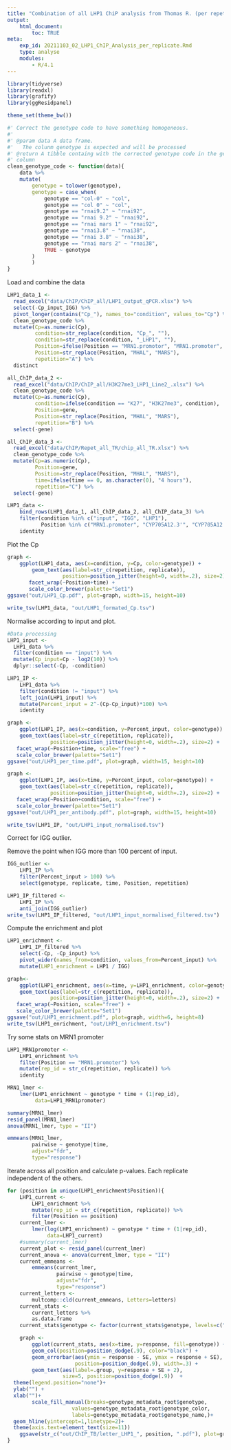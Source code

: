 ---
title: "Combination of all LHP1 ChiP analysis from Thomas R. (per repetition and replicate)"
output:
    html_document:
        toc: TRUE
meta:
    exp_id: 20211103_02_LHP1_ChIP_Analysis_per_replicate.Rmd
    type: analyse
    modules:
        - R/4.1
---

```{r setup}

library(tidyverse)
library(readxl)
library(grafify)
library(ggResidpanel)

theme_set(theme_bw())

#' Correct the genotype code to have something homogeneous.
#' 
#' @param data A data frame.
#'   The colunm genotype is expected and will be processed
#' @return A tibble containg with the corrected genotype code in the genotype
#' column
clean_genotype_code <- function(data){
    data %>%
    mutate(
        genotype = tolower(genotype),
        genotype = case_when(
            genotype == "col-0" ~ "col",
            genotype == "col 0" ~ "col",
            genotype == "rnai9.2" ~ "rnai92",
            genotype == "rnai 9.2" ~ "rnai92",
            genotype == "rnai mars 1" ~ "rnai92",
            genotype == "rnai3.8" ~ "rnai38",
            genotype == "rnai 3.8" ~ "rnai38",
            genotype == "rnai mars 2" ~ "rnai38",
            TRUE ~ genotype
        )
        )
}

```

Load and combine the data

```{r LHP1_data_import}
LHP1_data_1 <- 
  read_excel("data/ChIP/ChIP_all/LHP1_output_qPCR.xlsx") %>%
  select(-Cp_input_IGG) %>%
  pivot_longer(contains("Cp_"), names_to="condition", values_to="Cp") %>%
  clean_genotype_code %>%
  mutate(Cp=as.numeric(Cp),
         condition=str_replace(condition, "Cp_", ""),
         condition=str_replace(condition, "_LHP1", ""),
         Position=ifelse(Position == "MRN1.promotor", "MRN1.promoter", Position),
         Position=str_replace(Position, "MHAL", "MARS"),
         repetition="A") %>%
  distinct

all_ChIP_data_2 <- 
  read_excel("data/ChIP/ChIP_all/H3K27me3_LHP1_Line2_.xlsx") %>%
  clean_genotype_code %>%
  mutate(Cp=as.numeric(Cp),
         condition=ifelse(condition == "K27", "H3K27me3", condition),
         Position=gene,
         Position=str_replace(Position, "MHAL", "MARS"),
         repetition="B") %>%
  select(-gene)

all_ChIP_data_3 <- 
  read_excel("data/ChIP/Repet_all_TR/chip_all_TR.xlsx") %>%
  clean_genotype_code %>%
  mutate(Cp=as.numeric(Cp),
         Position=gene,
         Position=str_replace(Position, "MHAL", "MARS"),
         time=ifelse(time == 0, as.character(0), "4 hours"),
         repetition="C") %>%
  select(-gene)

LHP1_data <-
    bind_rows(LHP1_data_1, all_ChIP_data_2, all_ChIP_data_3) %>%
    filter(condition %in% c("input", "IGG", "LHP1"),
           Position %in% c("MRN1.promoter", "CYP705A12.3'", "CYP705A12.5'", "CYP71A16.3'", "CYP71A16.5'", "intergenic1", "intergenic2", "MARS.5'", "MARS.3'", "MRN1.5'", "MRN1.3'")) %>%
    identity

```

Plot the Cp


```{r LHP1_Cp}

graph <- 
    ggplot(LHP1_data, aes(x=condition, y=Cp, color=genotype)) +
        geom_text(aes(label=str_c(repetition, replicate)),
                  position=position_jitter(height=0, width=.2), size=2) +
       facet_wrap(~Position+time) +
       scale_color_brewer(palette="Set1")
ggsave("out/LHP1_Cp.pdf", plot=graph, width=15, height=10)

write_tsv(LHP1_data, "out/LHP1_formated_Cp.tsv")

```

Normalise according to input and plot.

```{r input_normalisation}

#Data processing
LHP1_input <-
  LHP1_data %>% 
  filter(condition == "input") %>%
  mutate(Cp_input=Cp - log2(10)) %>%
  dplyr::select(-Cp, -condition)

LHP1_IP <-
    LHP1_data %>% 
    filter(condition != "input") %>%
    left_join(LHP1_input) %>%
    mutate(Percent_input = 2^-(Cp-Cp_input)*100) %>%
    identity

graph <- 
    ggplot(LHP1_IP, aes(x=condition, y=Percent_input, color=genotype)) +
    geom_text(aes(label=str_c(repetition, replicate)),
              position=position_jitter(height=0, width=.2), size=2) +
   facet_wrap(~Position+time, scale="free") +
   scale_color_brewer(palette="Set1")
ggsave("out/LHP1_per_time.pdf", plot=graph, width=15, height=10)

graph <- 
    ggplot(LHP1_IP, aes(x=time, y=Percent_input, color=genotype)) +
    geom_text(aes(label=str_c(repetition, replicate)),
              position=position_jitter(height=0, width=.2), size=2) +
   facet_wrap(~Position+condition, scale="free") +
   scale_color_brewer(palette="Set1")
ggsave("out/LHP1_per_antibody.pdf", plot=graph, width=15, height=10)

write_tsv(LHP1_IP, "out/LHP1_input_normalised.tsv")
```
Correct for IGG outlier.

Remove the point when IGG more than 100 percent of input.

```{r LHP1_outlier}
IGG_outlier <-
    LHP1_IP %>%
    filter(Percent_input > 100) %>%
    select(genotype, replicate, time, Position, repetition)

LHP1_IP_filtered <-
    LHP1_IP %>%
    anti_join(IGG_outlier)
write_tsv(LHP1_IP_filtered, "out/LHP1_input_normalised_filtered.tsv")
```


Compute the enrichment and plot

```{r LHP1_enrichment}

LHP1_enrichment <-
    LHP1_IP_filtered %>%
    select(-Cp, -Cp_input) %>%
    pivot_wider(names_from=condition, values_from=Percent_input) %>%
    mutate(LHP1_enrichment = LHP1 / IGG)

graph<- 
    ggplot(LHP1_enrichment, aes(x=time, y=LHP1_enrichment, color=genotype)) +
    geom_text(aes(label=str_c(repetition, replicate)),
              position=position_jitter(height=0, width=.2), size=2) +
   facet_wrap(~Position, scale="free") +
   scale_color_brewer(palette="Set1")
ggsave("out/LHP1_enrichment.pdf", plot=graph, width=6, height=8)
write_tsv(LHP1_enrichment, "out/LHP1_enrichment.tsv")

```
Try some stats on MRN1 promoter

```{r MRN1_promoter_stats}
LHP1_MRN1promoter <-
    LHP1_enrichment %>%
    filter(Position == "MRN1.promoter") %>%
    mutate(rep_id = str_c(repetition, replicate)) %>%
    identity

MRN1_lmer <-
    lmer(LHP1_enrichment ~ genotype * time + (1|rep_id),
         data=LHP1_MRN1promoter)

summary(MRN1_lmer)
resid_panel(MRN1_lmer)
anova(MRN1_lmer, type = "II")

emmeans(MRN1_lmer,
        pairwise ~ genotype|time,
        adjust="fdr",
        type="response")

```

Iterate across all position and calculate p-values.
Each replicate independent of the others.

```{r all_position_graph}
for (position in unique(LHP1_enrichment$Position)){
    LHP1_current <-
        LHP1_enrichment %>%
        mutate(rep_id = str_c(repetition, replicate)) %>%
        filter(Position == position)
    current_lmer <-
        lmer(log(LHP1_enrichment) ~ genotype * time + (1|rep_id),
             data=LHP1_current)
    #summary(current_lmer)
    current_plot <- resid_panel(current_lmer)
    current_anova <- anova(current_lmer, type = "II")
    current_emmeans <-
        emmeans(current_lmer,
                pairwise ~ genotype|time,
                adjust="fdr",
                type="response")
    current_letters <-
        multcomp::cld(current_emmeans, Letters=letters)
    current_stats <-
        current_letters %>%
        as.data.frame
    current_stats$genotype <- factor(current_stats$genotype, levels=c("col", "rnai92", "rnai38"))

    graph <-
        ggplot(current_stats, aes(x=time, y=response, fill=genotype)) +
        geom_col(position=position_dodge(.9), color="black") +
        geom_errorbar(aes(ymin = response - SE, ymax = response + SE),
                      position=position_dodge(.9), width=.3) +
        geom_text(aes(label=.group, y=response + SE + 2),
                  size=5, position=position_dodge(.9))  +
  theme(legend.position="none")+
  ylab("") +
  xlab("")+
        scale_fill_manual(breaks=genotype_metadata_root$genotype,
                     values=genotype_metadata_root$genotype_color,
                     labels=genotype_metadata_root$genotype_name,)+
  geom_hline(yintercept=1,linetype=2)+
  theme(axis.text=element_text(size=11))
    ggsave(str_c("out/ChIP_TB/letter_LHP1_", position, ".pdf"), plot=graph, width=2, height=3)
}


```
